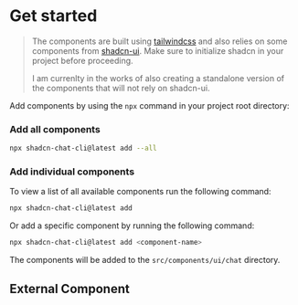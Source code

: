# Get started

> The components are built using [tailwindcss](https://tailwindcss.com/docs/installation) and also relies on some components from [shadcn-ui](https://ui.shadcn.com/docs/installation).
> Make sure to initialize shadcn in your project before proceeding.
> 
> I am currenlty in the works of also creating a standalone version of the components that will not rely on shadcn-ui.

Add components by using the `npx` command in your project root directory:

### Add all components

```bash
npx shadcn-chat-cli@latest add --all
```

### Add individual components

To view a list of all available components run the following command:

```bash
npx shadcn-chat-cli@latest add
```

Or add a specific component by running the following command:

```bash
npx shadcn-chat-cli@latest add <component-name>
```

The components will be added to the `src/components/ui/chat` directory.

## External Component


<Counters />
